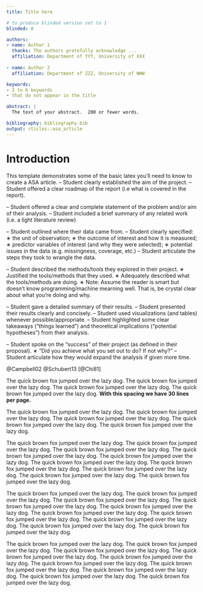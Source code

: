 ```yaml
---
title: Title here

# to produce blinded version set to 1
blinded: 0

authors: 
- name: Author 1
  thanks: The authors gratefully acknowledge ...
  affiliation: Department of YYY, University of XXX
  
- name: Author 2
  affiliation: Department of ZZZ, University of WWW

keywords:
- 3 to 6 keywords
- that do not appear in the title

abstract: |
  The text of your abstract.  200 or fewer words.

bibliography: bibliography.bib
output: rticles::asa_article
---
```


# Introduction

This template demonstrates some of the basic latex you'll need to know to create a ASA article.
– Student clearly established the aim of the project.
– Student offered a clear roadmap of the report (i.e what is covered in the report).

\section{Problem Statement and Background}
\label{sec:verify}
– Student offered a clear and complete statement of the problem and/or aim of their
analysis.
– Student included a brief summary of any related work (i.e. a light literature review)

\section{Data}
\label{sec:verify}
– Student outlined where their data came from.
– Student clearly specified:
∗ the unit of observation;
∗ the outcome of interest and how it is measured;
∗ predictor variables of interest (and why they were selected);
∗ potential issues in the data (e.g. missingness, coverage, etc.)
– Student articulate the steps they took to wrangle the data.

\section{Analysis}
\label{sec:verify}
– Student described the methods/tools they explored in their project.
∗ Justified the tools/methods that they used.
∗ Adequately described what the tools/methods are doing.
∗ Note: Assume the reader is smart but doesn’t know programming/machine mearning
well. That is, be crystal clear about what you’re doing and why.

\section{Results}
\label{sec:verify}
– Student gave a detailed summary of their results.
– Student presented their results clearly and concisely.
– Student used visualizations (and tables) whenever possible/appropriate.
– Student highlighted some clear takeaways (“things learned”) and theoretical implications
(“potential hypotheses”) from their analysis.

\section{Discussion}
\label{sec:verify}
– Student spoke on the “success” of their project (as defined in their proposal).
∗ “Did you achieve what you set out to do? If not why?”
– Student articulate how they would expand the analysis if given more time.

@Campbell02 @Schubert13 [@Chi81]

The quick brown fox jumped over the lazy dog.
The quick brown fox jumped over the lazy dog.
The quick brown fox jumped over the lazy dog.
The quick brown fox jumped over the lazy dog.
__With this spacing we have 30 lines per page.__

The quick brown fox jumped over the lazy dog.
The quick brown fox jumped over the lazy dog.
The quick brown fox jumped over the lazy dog.
The quick brown fox jumped over the lazy dog.
The quick brown fox jumped over the lazy dog.

The quick brown fox jumped over the lazy dog.
The quick brown fox jumped over the lazy dog.
The quick brown fox jumped over the lazy dog.
The quick brown fox jumped over the lazy dog.
The quick brown fox jumped over the lazy dog.
The quick brown fox jumped over the lazy dog.
The quick brown fox jumped over the lazy dog.
The quick brown fox jumped over the lazy dog.
The quick brown fox jumped over the lazy dog.
The quick brown fox jumped over the lazy dog.

The quick brown fox jumped over the lazy dog.
The quick brown fox jumped over the lazy dog.
The quick brown fox jumped over the lazy dog.
The quick brown fox jumped over the lazy dog.
The quick brown fox jumped over the lazy dog.
The quick brown fox jumped over the lazy dog.
The quick brown fox jumped over the lazy dog.
The quick brown fox jumped over the lazy dog.
The quick brown fox jumped over the lazy dog.
The quick brown fox jumped over the lazy dog.

The quick brown fox jumped over the lazy dog.
The quick brown fox jumped over the lazy dog.
The quick brown fox jumped over the lazy dog.
The quick brown fox jumped over the lazy dog.
The quick brown fox jumped over the lazy dog.
The quick brown fox jumped over the lazy dog.
The quick brown fox jumped over the lazy dog.
The quick brown fox jumped over the lazy dog.
The quick brown fox jumped over the lazy dog.
The quick brown fox jumped over the lazy dog.

